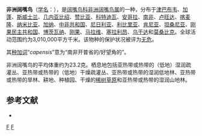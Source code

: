 {{noteTA
|G1=unit
}}
{{Speciesbox
| image = African broadbill, Smithornis capensis.jpg
| image_width = 260px
| image_caption = 非洲阔嘴鸟，攝於[[南非|南非]][[夸祖魯-納塔爾省|夸祖魯-納塔爾省]]
| status = LC 
| status_system = IUCN3.1
| genus = Smithornis
| species = capensis
| authority = Smith, 1840
| range_map = 
}}

'''非洲阔嘴鸟'''（[[学名|学名]]：{{lang|la|''Smithornis capensis''}}），是[[阔嘴鸟科|阔嘴鸟科]][[非洲阔嘴鸟属|非洲阔嘴鸟属]]的一种，分布于[[津巴布韦|津巴布韦]]、[[加蓬|加蓬]]、[[斯威士兰|斯威士兰]]、[[几内亚比绍|几内亚比绍]]、[[赞比亚|赞比亚]]、[[科特迪瓦|科特迪瓦]]、[[安哥拉|安哥拉]]、[[南非|南非]]、[[卢旺达|卢旺达]]、[[喀麦隆|喀麦隆]]、[[纳米比亚|纳米比亚]]、[[加纳|加纳]]、[[中非共和国|中非共和国]]、[[尼日利亚|尼日利亚]]、[[利比里亚|利比里亚]]、[[肯尼亚|肯尼亚]]、[[坦桑尼亚|坦桑尼亚]]、[[刚果民主共和国|刚果民主共和国]]、[[博茨瓦纳|博茨瓦纳]]、[[刚果|刚果]]、[[马拉维|马拉维]]、[[塞拉利昂|塞拉利昂]]、[[乌干达|乌干达]]和[[莫桑比克|莫桑比克]]。全球活动范围约为3,010,000平方千米。该物种的保护状况被评为[[无危|无危]]。

其[[种加词|种加词]]“''capensis''”意为“南非开普省的/好望角的”。

非洲阔嘴鸟的平均体重约为23.2克。栖息地包括亚热带或热带的（低地）湿润疏灌丛、亚热带或热带的（低地）干燥疏灌丛、亚热带或热带的湿润低地林、亚热带或热带的旱林、耕地、种植园、干燥的[[稀树草原|稀树草原]]和亚热带或热带的湿润山地林。

== 参考文献 ==
*{{cite web|url=http://www.birdlife.org/datazone/speciesfactsheet.php?id=4025&m=0|title=Smithornis capensis|publisher=[[国际鸟盟|BirdLife.org]]|accessdate=2011-06-27}}
{{Taxonbar|from=Q1061425}}

[[Category:非洲阔嘴鸟属|F]]
[[Category:1840年描述的鸟类|F]]
